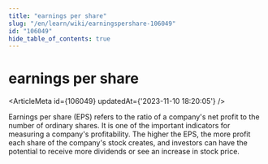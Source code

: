 ```yaml
---
title: "earnings per share"
slug: "/en/learn/wiki/earningspershare-106049"
id: "106049"
hide_table_of_contents: true
---
```



# earnings per share

<ArticleMeta id={106049} updatedAt={'2023-11-10 18:20:05'} />
<div className='border-solid border-b border-t-0 my-4 border-[var(--ifm-color-gray-300)]' />

Earnings per share (EPS) refers to the ratio of a company's net profit to the number of ordinary shares. It is one of the important indicators for measuring a company's profitability. The higher the EPS, the more profit each share of the company's stock creates, and investors can have the potential to receive more dividends or see an increase in stock price.
